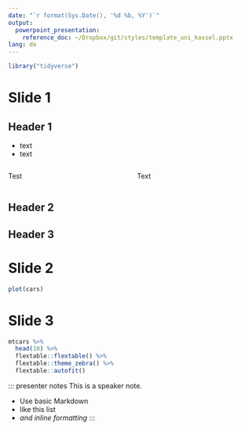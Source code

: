 ```yaml
---
date: "`r format(Sys.Date(), '%d %b, %Y')`"
output:
  powerpoint_presentation:
    reference_doc: ~/Dropbox/git/styles/template_uni_kassel.pptx
lang: de
---
```



<!--  tabelle

flextable::flextable() %>%
flextable::theme_zebra() %>% 
flextable::autofit() 

-->

```r
library("tidyverse")
```


# Slide 1

## Header 1

- text
- text

:::::::::::::: {.columns}
::: {.column}
Test
:::
::: {.column}
Text
:::
::::::::::::::

## Header 2

## Header 3


# Slide 2

 
```r
plot(cars)
```

# Slide 3

```r
mtcars %>% 
  head(10) %>% 
  flextable::flextable() %>%
  flextable::theme_zebra() %>% 
  flextable::autofit()
```

::: presenter notes
This is a speaker note.

- Use basic Markdown
- like this list
- *and inline formatting*
:::
